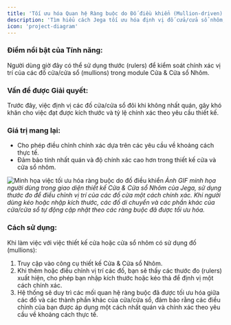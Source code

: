 ```yaml
---
title: 'Tối ưu hóa Quan hệ Ràng buộc do Đố điều khiển (Mullion-driven)'
description: 'Tìm hiểu cách Jega tối ưu hóa định vị đố cửa/cửa sổ nhôm, cho phép người dùng sử dụng thước để kiểm soát chính xác vị trí, giải quyết vấn đề định vị không nhất quán trước đây.'
icon: 'project-diagram'
---
```


### Điểm nổi bật của Tính năng:
Người dùng giờ đây có thể sử dụng thước (rulers) để kiểm soát chính xác vị trí của các đố cửa/cửa sổ (mullions) trong module Cửa & Cửa sổ Nhôm.

### Vấn đề được Giải quyết:
Trước đây, việc định vị các đố cửa/cửa sổ đôi khi không nhất quán, gây khó khăn cho việc đạt được kích thước và tỷ lệ chính xác theo yêu cầu thiết kế.

### Giá trị mang lại:
*   Cho phép điều chỉnh chính xác dựa trên các yêu cầu về khoảng cách thực tế.
*   Đảm bảo tính nhất quán và độ chính xác cao hơn trong thiết kế cửa và cửa sổ nhôm.

![Minh họa việc tối ưu hóa ràng buộc do đố điều khiển](https://3vj-study.3vjia.com/3vj-study/img/teachvideo/2173b30b45f44c43b79ff3101bd36c91.gif)
*Ảnh GIF minh họa người dùng trong giao diện thiết kế Cửa & Cửa sổ Nhôm của Jega, sử dụng thước đo để điều chỉnh vị trí của các đố cửa một cách chính xác. Khi người dùng kéo hoặc nhập kích thước, các đố di chuyển và các phần khác của cửa/cửa sổ tự động cập nhật theo các ràng buộc đã được tối ưu hóa.*

### Cách sử dụng:
Khi làm việc với việc thiết kế cửa hoặc cửa sổ nhôm có sử dụng đố (mullions):
1.  Truy cập vào công cụ thiết kế Cửa & Cửa sổ Nhôm.
2.  Khi thêm hoặc điều chỉnh vị trí các đố, bạn sẽ thấy các thước đo (rulers) xuất hiện, cho phép bạn nhập kích thước hoặc kéo thả để định vị một cách chính xác.
3.  Hệ thống sẽ duy trì các mối quan hệ ràng buộc đã được tối ưu hóa giữa các đố và các thành phần khác của cửa/cửa sổ, đảm bảo rằng các điều chỉnh của bạn được áp dụng một cách nhất quán và chính xác theo yêu cầu về khoảng cách thực tế.
